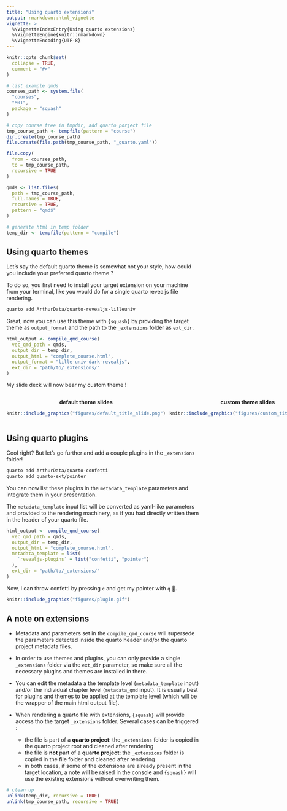 ```yaml
---
title: "Using quarto extensions"
output: rmarkdown::html_vignette
vignette: >
  %\VignetteIndexEntry{Using quarto extensions}
  %\VignetteEngine{knitr::rmarkdown}
  %\VignetteEncoding{UTF-8}
---
```


```r
knitr::opts_chunk$set(
  collapse = TRUE,
  comment = "#>"
)
```

```r
# list example qmds
courses_path <- system.file(
  "courses",
  "M01",
  package = "squash"
)

# copy course tree in tmpdir, add quarto porject file
tmp_course_path <- tempfile(pattern = "course")
dir.create(tmp_course_path)
file.create(file.path(tmp_course_path, "_quarto.yaml"))

file.copy(
  from = courses_path,
  to = tmp_course_path,
  recursive = TRUE
)

qmds <- list.files(
  path = tmp_course_path,
  full.names = TRUE,
  recursive = TRUE,
  pattern = "qmd$"
)

# generate html in temp folder
temp_dir <- tempfile(pattern = "compile")

```

## Using quarto themes

Let's say the default quarto theme is somewhat not your style, how could you include your preferred quarto theme ?

To do so, you first need to install your target extension on your machine from your terminal, like you would do for a single quarto revealjs file rendering.

```.bash
quarto add ArthurData/quarto-revealjs-lilleuniv
```

Great, now you can use this theme with `{squash}` by providing the target theme as `output_format` and the path to the `_extensions` folder as `ext_dir`.

```r
html_output <- compile_qmd_course(
  vec_qmd_path = qmds,
  output_dir = temp_dir,
  output_html = "complete_course.html",
  output_format = "lille-univ-dark-revealjs",
  ext_dir = "path/to/_extensions/"
)
```

My slide deck will now bear my custom theme !

:::: {style="display: grid; grid-template-columns: 1fr 1fr; grid-column-gap: 10px;"}

::: {}

::: {style="text-align: center"}
**default theme slides**
:::

```r
knitr::include_graphics("figures/default_title_slide.png")
```
:::

::: {}

::: {style="text-align: center"}
**custom theme slides**
:::

```r
knitr::include_graphics("figures/custom_title_slide.png")
```
:::

::::

## Using quarto plugins

Cool right? But let's go further and add a couple plugins in the `_extensions` folder!

```.bash
quarto add ArthurData/quarto-confetti
quarto add quarto-ext/pointer
```

You can now list these plugins in the `metadata_template` parameters and integrate them in your presentation.

The `metadata_template` input list will be converted as yaml-like parameters and provided to the rendering machinery, as if you had directly written them in the header of your quarto file.

```r
html_output <- compile_qmd_course(
  vec_qmd_path = qmds,
  output_dir = temp_dir,
  output_html = "complete_course.html",
  metadata_template = list(
    `revealjs-plugins` = list("confetti", "pointer")
  ),
  ext_dir = "path/to/_extensions/"
)
```

Now, I can throw confetti by pressing `c` and get my pointer with `q` 🎉.

```r
knitr::include_graphics("figures/plugin.gif")
```

## A note on extensions

* Metadata and parameters set in the `compile_qmd_course` will supersede the parameters detected inside the quarto header and/or the quarto project metadata files.

* In order to use themes and plugins, you can only provide a single `_extensions` folder via the `ext_dir` parameter, so make sure all the necessary plugins and themes are installed in there.

* You can edit the metadata a the template level (`metadata_template` input) and/or the individual chapter level (`metadata_qmd` input). It is usually best for plugins and themes to be applied at the template level (which will be the wrapper of the main html output file).

* When rendering a quarto file with extensions, `{squash}` will provide access tho the target `_extensions` folder. Several cases can be triggered :

  - the file is part of a **quarto project**: the `_extensions` folder is copied in the quarto project root and cleaned after rendering
  - the file is **not** part of a **quarto project**: the `_extensions` folder is copied in the file folder and cleaned after rendering
  - in both cases, if some of the extensions are already present in the target location, a note will be raised in the console and `{squash}` will use the existing extensions without overwriting them.

```r
# clean up
unlink(temp_dir, recursive = TRUE)
unlink(tmp_course_path, recursive = TRUE)
```
